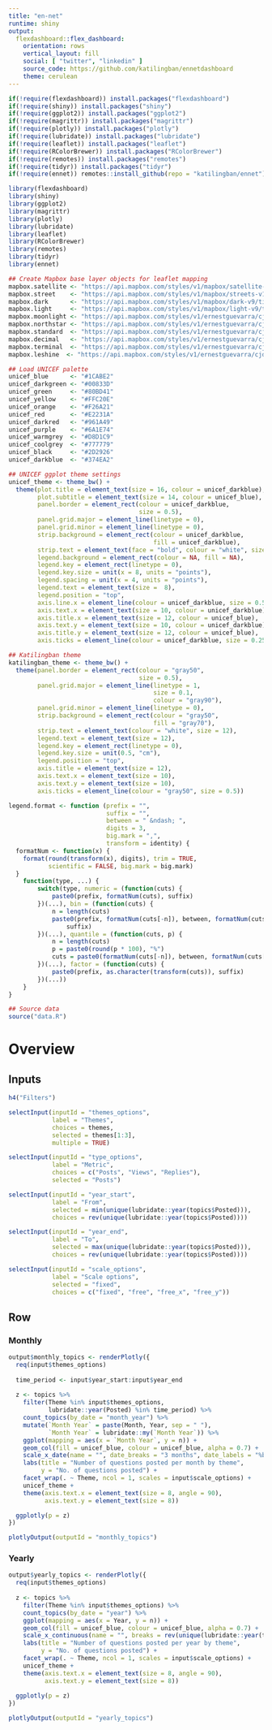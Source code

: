 ```yaml
---
title: "en-net"
runtime: shiny
output: 
  flexdashboard::flex_dashboard:
    orientation: rows
    vertical_layout: fill
    social: [ "twitter", "linkedin" ]
    source_code: https://github.com/katilingban/ennetdashboard
    theme: cerulean
---
```


```r
if(!require(flexdashboard)) install.packages("flexdashboard")
if(!require(shiny)) install.packages("shiny")
if(!require(ggplot2)) install.packages("ggplot2")
if(!require(magrittr)) install.packages("magrittr")
if(!require(plotly)) install.packages("plotly")
if(!require(lubridate)) install.packages("lubridate")
if(!require(leaflet)) install.packages("leaflet")
if(!require(RColorBrewer)) install.packages("RColorBrewer")
if(!require(remotes)) install.packages("remotes")
if(!require(tidyr)) install.packages("tidyr")
if(!require(ennet)) remotes::install_github(repo = "katilingban/ennet")

library(flexdashboard)
library(shiny)
library(ggplot2)
library(magrittr)
library(plotly)
library(lubridate)
library(leaflet)
library(RColorBrewer)
library(remotes)
library(tidyr)
library(ennet)

## Create Mapbox base layer objects for leaflet mapping
mapbox.satellite <- "https://api.mapbox.com/styles/v1/mapbox/satellite-streets-v10/tiles/256/{z}/{x}/{y}?access_token=pk.eyJ1IjoiZXJuZXN0Z3VldmFycmEiLCJhIjoiejRRLXlZdyJ9.sqS1zi0rDH5CIzvcn9SXSg"
mapbox.street    <- "https://api.mapbox.com/styles/v1/mapbox/streets-v10/tiles/256/{z}/{x}/{y}?access_token=pk.eyJ1IjoiZXJuZXN0Z3VldmFycmEiLCJhIjoiejRRLXlZdyJ9.sqS1zi0rDH5CIzvcn9SXSg"
mapbox.dark      <- "https://api.mapbox.com/styles/v1/mapbox/dark-v9/tiles/256/{z}/{x}/{y}?access_token=pk.eyJ1IjoiZXJuZXN0Z3VldmFycmEiLCJhIjoiejRRLXlZdyJ9.sqS1zi0rDH5CIzvcn9SXSg"
mapbox.light     <- "https://api.mapbox.com/styles/v1/mapbox/light-v9/tiles/256/{z}/{x}/{y}?access_token=pk.eyJ1IjoiZXJuZXN0Z3VldmFycmEiLCJhIjoiejRRLXlZdyJ9.sqS1zi0rDH5CIzvcn9SXSg"
mapbox.moonlight <- "https://api.mapbox.com/styles/v1/ernestguevarra/cj3nban30001z2rpahc10c9ef/tiles/256/{z}/{x}/{y}?access_token=pk.eyJ1IjoiZXJuZXN0Z3VldmFycmEiLCJhIjoiejRRLXlZdyJ9.sqS1zi0rDH5CIzvcn9SXSg"
mapbox.northstar <- "https://api.mapbox.com/styles/v1/ernestguevarra/cj4ke832y4sng2spe2ds4fs55/tiles/256/{z}/{x}/{y}?access_token=pk.eyJ1IjoiZXJuZXN0Z3VldmFycmEiLCJhIjoiejRRLXlZdyJ9.sqS1zi0rDH5CIzvcn9SXSg"
mapbox.standard  <- "https://api.mapbox.com/styles/v1/ernestguevarra/cj5di36jn0gxg2rphjn3yetpt/tiles/256/{z}/{x}/{y}?access_token=pk.eyJ1IjoiZXJuZXN0Z3VldmFycmEiLCJhIjoiejRRLXlZdyJ9.sqS1zi0rDH5CIzvcn9SXSg"
mapbox.decimal   <- "https://api.mapbox.com/styles/v1/ernestguevarra/cj5ms1akt3pbi2smtcewsex9m/tiles/256/{z}/{x}/{y}?access_token=pk.eyJ1IjoiZXJuZXN0Z3VldmFycmEiLCJhIjoiejRRLXlZdyJ9.sqS1zi0rDH5CIzvcn9SXSg"
mapbox.terminal  <- "https://api.mapbox.com/styles/v1/ernestguevarra/cj6g0tzbd30kc2sph2wyh666m/tiles/256/{z}/{x}/{y}?access_token=pk.eyJ1IjoiZXJuZXN0Z3VldmFycmEiLCJhIjoiejRRLXlZdyJ9.sqS1zi0rDH5CIzvcn9SXSg"
mapbox.leshine  <- "https://api.mapbox.com/styles/v1/ernestguevarra/cjdlr8pvl0xiv2sqvq1evk1pl/tiles/256/{z}/{x}/{y}?access_token=pk.eyJ1IjoiZXJuZXN0Z3VldmFycmEiLCJhIjoiejRRLXlZdyJ9.sqS1zi0rDH5CIzvcn9SXSg"

## Load UNICEF palette
unicef_blue      <- "#1CABE2"
unicef_darkgreen <- "#00833D"
unicef_green     <- "#80BD41"
unicef_yellow    <- "#FFC20E"
unicef_orange    <- "#F26A21"
unicef_red       <- "#E2231A"
unicef_darkred   <- "#961A49" 
unicef_purple    <- "#6A1E74"
unicef_warmgrey  <- "#D8D1C9"
unicef_coolgrey  <- "#777779"
unicef_black     <- "#2D2926"
unicef_darkblue  <- "#374EA2"

## UNICEF ggplot theme settings
unicef_theme <- theme_bw() +
  theme(plot.title = element_text(size = 16, colour = unicef_darkblue),
        plot.subtitle = element_text(size = 14, colour = unicef_blue),
        panel.border = element_rect(colour = unicef_darkblue,
                                    size = 0.5),
        panel.grid.major = element_line(linetype = 0),
        panel.grid.minor = element_line(linetype = 0),
        strip.background = element_rect(colour = unicef_darkblue,
                                        fill = unicef_darkblue),
        strip.text = element_text(face = "bold", colour = "white", size = 10, vjust = 1),
        legend.background = element_rect(colour = NA, fill = NA),
        legend.key = element_rect(linetype = 0),
        legend.key.size = unit(x = 8, units = "points"),
        legend.spacing = unit(x = 4, units = "points"),
        legend.text = element_text(size =  8),
        legend.position = "top",
        axis.line.x = element_line(colour = unicef_darkblue, size = 0.5),
        axis.text.x = element_text(size = 10, colour = unicef_darkblue),
        axis.title.x = element_text(size = 12, colour = unicef_blue),
        axis.text.y = element_text(size = 10, colour = unicef_darkblue),
        axis.title.y = element_text(size = 12, colour = unicef_blue),
        axis.ticks = element_line(colour = unicef_darkblue, size = 0.25))

## Katilingban theme
katilingban_theme <- theme_bw() +
  theme(panel.border = element_rect(colour = "gray50",
                                    size = 0.5),
        panel.grid.major = element_line(linetype = 1,
                                        size = 0.1,
                                        colour = "gray90"),
        panel.grid.minor = element_line(linetype = 0),
        strip.background = element_rect(colour = "gray50",
                                        fill = "gray70"),
        strip.text = element_text(colour = "white", size = 12),
        legend.text = element_text(size = 12),
        legend.key = element_rect(linetype = 0),
        legend.key.size = unit(0.5, "cm"),
        legend.position = "top",
        axis.title = element_text(size = 12),
        axis.text.x = element_text(size = 10),
        axis.text.y = element_text(size = 10),
        axis.ticks = element_line(colour = "gray50", size = 0.5))

legend.format <- function (prefix = "", 
                           suffix = "", 
                           between = " &ndash; ", 
                           digits = 3, 
                           big.mark = ",", 
                           transform = identity) {
  formatNum <- function(x) {
    format(round(transform(x), digits), trim = TRUE, 
           scientific = FALSE, big.mark = big.mark)
  }
    function(type, ...) {
        switch(type, numeric = (function(cuts) {
            paste0(prefix, formatNum(cuts), suffix)
        })(...), bin = (function(cuts) {
            n = length(cuts)
            paste0(prefix, formatNum(cuts[-n]), between, formatNum(cuts[-1]), 
                suffix)
        })(...), quantile = (function(cuts, p) {
            n = length(cuts)
            p = paste0(round(p * 100), "%")
            cuts = paste0(formatNum(cuts[-n]), between, formatNum(cuts[-1]), suffix)
        })(...), factor = (function(cuts) {
            paste0(prefix, as.character(transform(cuts)), suffix)
        })(...))
    }
}

## Source data
source("data.R")
```

Overview
================================================================================

Inputs {.sidebar}
--------------------------------------------------------------------------------

```r
h4("Filters")

selectInput(inputId = "themes_options",
            label = "Themes",
            choices = themes,
            selected = themes[1:3],
            multiple = TRUE)

selectInput(inputId = "type_options",
            label = "Metric",
            choices = c("Posts", "Views", "Replies"),
            selected = "Posts")

selectInput(inputId = "year_start",
            label = "From",
            selected = min(unique(lubridate::year(topics$Posted))),
            choices = rev(unique(lubridate::year(topics$Posted))))

selectInput(inputId = "year_end",
            label = "To",
            selected = max(unique(lubridate::year(topics$Posted))),
            choices = rev(unique(lubridate::year(topics$Posted))))

selectInput(inputId = "scale_options",
            label = "Scale options",
            selected = "fixed",
            choices = c("fixed", "free", "free_x", "free_y"))
```

Row {.tabset .tabset-fade}
--------------------------------------------------------------------------------

### Monthly

```r
output$monthly_topics <- renderPlotly({
  req(input$themes_options)
  
  time_period <- input$year_start:input$year_end
  
  z <- topics %>%
    filter(Theme %in% input$themes_options,
           lubridate::year(Posted) %in% time_period) %>%
    count_topics(by_date = "month_year") %>%
    mutate(`Month Year` = paste(Month, Year, sep = " "),
           `Month Year` = lubridate::my(`Month Year`)) %>%
    ggplot(mapping = aes(x = `Month Year`, y = n)) +
    geom_col(fill = unicef_blue, colour = unicef_blue, alpha = 0.7) +
    scale_x_date(name = "", date_breaks = "3 months", date_labels = "%b %Y") +
    labs(title = "Number of questions posted per month by theme",
         y = "No. of questions posted") +
    facet_wrap(. ~ Theme, ncol = 1, scales = input$scale_options) +
    unicef_theme +
    theme(axis.text.x = element_text(size = 8, angle = 90),
          axis.text.y = element_text(size = 8))

  ggplotly(p = z)
})

plotlyOutput(outputId = "monthly_topics")
```

### Yearly

```r
output$yearly_topics <- renderPlotly({
  req(input$themes_options)
  
  z <- topics %>%
    filter(Theme %in% input$themes_options) %>%
    count_topics(by_date = "year") %>%
    ggplot(mapping = aes(x = Year, y = n)) +
    geom_col(fill = unicef_blue, colour = unicef_blue, alpha = 0.7) +
    scale_x_continuous(name = "", breaks = rev(unique(lubridate::year(topics$Posted)))) +
    labs(title = "Number of questions posted per year by theme",
         y = "No. of questions posted") +
    facet_wrap(. ~ Theme, ncol = 1, scales = input$scale_options) +
    unicef_theme +
    theme(axis.text.x = element_text(size = 8, angle = 90),
          axis.text.y = element_text(size = 8))
  
  ggplotly(p = z)
})

plotlyOutput(outputId = "yearly_topics")
```